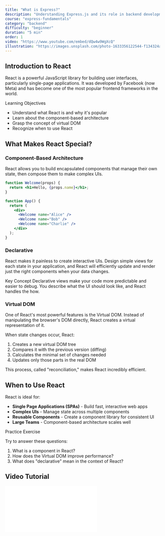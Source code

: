 ```yaml
---
title: "What is Express?"
description: "Understanding Express.js and its role in backend development"
course: "express-fundamentals"
category: "backend"
difficulty: "beginner"
duration: "5 min"
order: 1
video: "https://www.youtube.com/embed/dQw4w9WgXcQ"
illustration: "https://images.unsplash.com/photo-1633356122544-f134324a6cee?q=80&w=2940&auto=format&fit=crop"
---
```



## Introduction to React

React is a powerful JavaScript library for building user interfaces, particularly single-page applications. It was developed by Facebook (now Meta) and has become one of the most popular frontend frameworks in the world.

<Card className="my-6">
  <CardHeader>
    <CardTitle className="flex items-center gap-2">
      <Target className="h-5 w-5" />
      Learning Objectives
    </CardTitle>
  </CardHeader>
  <CardContent>
    <ul className="list-disc list-inside space-y-2">
      <li>Understand what React is and why it's popular</li>
      <li>Learn about the component-based architecture</li>
      <li>Grasp the concept of virtual DOM</li>
      <li>Recognize when to use React</li>
    </ul>
  </CardContent>
</Card>

## What Makes React Special?

### Component-Based Architecture

React allows you to build encapsulated components that manage their own state, then compose them to make complex UIs.

```jsx
function Welcome(props) {
  return <h1>Hello, {props.name}</h1>;
}

function App() {
  return (
    <div>
      <Welcome name="Alice" />
      <Welcome name="Bob" />
      <Welcome name="Charlie" />
    </div>
  );
}
```

### Declarative

React makes it painless to create interactive UIs. Design simple views for each state in your application, and React will efficiently update and render just the right components when your data changes.

<Alert className="my-6">
  <Lightbulb className="h-4 w-4" />
  <AlertTitle>Key Concept</AlertTitle>
  <AlertDescription>
    Declarative views make your code more predictable and easier to debug. You describe what the UI should look like, and React handles the how.
  </AlertDescription>
</Alert>

### Virtual DOM

One of React's most powerful features is the Virtual DOM. Instead of manipulating the browser's DOM directly, React creates a virtual representation of it.

When state changes occur, React:
1. Creates a new virtual DOM tree
2. Compares it with the previous version (diffing)
3. Calculates the minimal set of changes needed
4. Updates only those parts in the real DOM

This process, called "reconciliation," makes React incredibly efficient.

## When to Use React

React is ideal for:

- **Single Page Applications (SPAs)** - Build fast, interactive web apps
- **Complex UIs** - Manage state across multiple components
- **Reusable Components** - Create a component library for consistent UI
- **Large Teams** - Component-based architecture scales well

<Card className="my-6 border-blue-200 bg-blue-50 dark:bg-blue-950/20 dark:border-blue-800">
  <CardHeader>
    <CardTitle className="flex items-center gap-2 text-blue-700 dark:text-blue-300">
      <BookOpen className="h-5 w-5" />
      Practice Exercise
    </CardTitle>
  </CardHeader>
  <CardContent className="text-blue-800 dark:text-blue-200">
    <p className="mb-3">Try to answer these questions:</p>
    <ol className="list-decimal list-inside space-y-2">
      <li>What is a component in React?</li>
      <li>How does the Virtual DOM improve performance?</li>
      <li>What does "declarative" mean in the context of React?</li>
    </ol>
  </CardContent>
</Card>

## Video Tutorial

<div className="relative aspect-video my-8 rounded-lg overflow-hidden">
  <iframe
    className="w-full h-full"
    src={frontmatter.videoUrl}
    title="What is React?"
    frameBorder="0"
    allow="accelerometer; autoplay; clipboard-write; encrypted-media; gyroscope; picture-in-picture"
    allowFullScreen
  />
</div>

## Next Steps

Now that you understand what React is, you're ready to set up your development environment and create your first React application!

<Card className="my-6">
  <CardContent className="pt-6">
    <div className="flex justify-between items-center">
      <span className="text-muted-foreground">Next Lesson:</span>
      <span className="font-semibold">Setting Up Your Environment</span>
    </div>
  </CardContent>
</Card>
